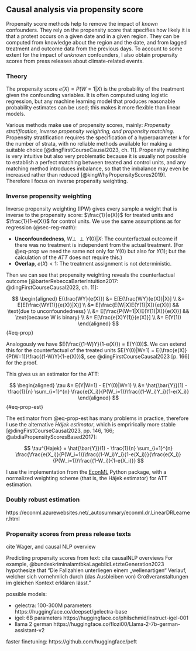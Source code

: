 ## Causal analysis via propensity score

Propensity score methods help to remove the impact of _known_ confounders. They rely on the propensity score that specifies how likely it is that a protest occurs on a given date and in a given region. They can be computed from knowledge about the region and the date, and from lagged treatment and outcome data from the previous days. To account to some extent for the impact of _unknown_ confounders, I also obtain propensity scores from press releases about climate-related events.

### Theory

The propensity score $e(X) = P(W=1|X)$ is the probability of the treatment given the confounding variables. It is often computed using logistic regression, but any machine learning model that produces reasonable probability estimates can be used; this makes it more flexible than linear models.

Various methods make use of propensity scores, mainly: _Propensity stratification, inverse propensity weighting, and propensity matching_. Propensity stratification requires the specification of a hyperparameter $k$ for the number of strata, with no reliable methods available for making a suitable choice [@dingFirstCourseCausal2023, ch. 11]. Propensity matching is very intuitive but also very problematic because it is usually not possible to establish a perfect matching between treated and control units, and any matching method introduces imbalance, so that the imbalance may even be increased rather than reduced [@kingWhyPropensityScores2019]. Therefore I focus on inverse propensity weighting.

### Inverse propensity weighting

Inverse propensity weighting (IPW) gives every sample a weight that is inverse to the propensity score: $\frac{1}{e(X)}$ for treated units and $\frac{1}{1-e(X)}$ for control units. We use the same assumptions as for regression (@sec-reg-math):

- __Unconfoundedness__, $W \perp\!\!\!\perp Y(0) | X$: The counterfactual outcome if there was no treatment is independent from the actual treatment. (For @eq-prop we need the same not only for $Y(0)$ but also for $Y(1)$; but the calculation of the _ATT_ does not require this.)
- __Overlap__, $e(X) < 1$: The treatment assignment is not deterministic.

Then we can see that propensity weighting reveals the counterfactual outcome [@barterRebeccaBarterIntuition2017: @dingFirstCourseCausal2023, ch. 11]:

$$
\begin{aligned}
E(\frac{WY}{e(X)}) &= E[E(\frac{WY}{e(X)}|X)] \\
&= E[E(\frac{WY(1)}{e(X)}|X)] \\
&= E[\frac{E(W|X)E(Y(1)|X)}{e(X)}] && \text{due to unconfoundedness} \\
&= E[\frac{P(W=1|X)E(Y(1)|X)}{e(X)}] && \text{because W is binary} \\
&= E[\frac{e(X)Y(1)}{e(X)}] \\
&= E(Y(1))
\end{aligned}
$$ {#eq-prop}

Analogously we have $E(\frac{(1-W)Y}{1-e(X)}) = E(Y(0))$. We can extend this for the counterfactual of the treated units $E(Y(0)|W=1) = E(\frac{e(X)}{P(W=1)}\frac{(1-W)Y}{1-e(X)})$, see @dingFirstCourseCausal2023 [p. 166] for the proof.

This gives us an estimator for the ATT:

$$
\begin{aligned}
\tau &= E(Y|W=1) - E(Y(0)|W=1) \\
&= \hat{\bar{Y}}(1) - \frac{1}{n} \sum_{i=1}^{n} \frac{e(X_i)}{P(W_i=1)}\frac{(1-W_i)Y_i}{1-e(X_i)}
\end{aligned}
$$ {#eq-prop-est}

The estimator from @eq-prop-est has many problems in practice, therefore I use the alternative _Hájek estimator_, which is emprirically more stable [@dingFirstCourseCausal2023, pp. 146, 166; @abdiaPropensityScoresBased2017]:

$$
\tau^{Hajek} = \hat{\bar{Y}}(1) - \frac{1}{n} \sum_{i=1}^{n} \frac{\frac{e(X_i)}{P(W_i=1)}\frac{(1-W_i)Y_i}{1-e(X_i)}}{\frac{e(X_i)}{P(W_i=1)}\frac{(1-W_i)}{1-e(X_i)}}
$$

I use the implementation from the [EconML](https://www.pywhy.org/dowhy/v0.10/dowhy.causal_estimators.html#module-dowhy.causal_estimators.propensity_score_weighting_estimator) Python package, with a normalized weighting scheme (that is, the Hájek estimator) for ATT estimation.

### Doubly robust estimation

https://econml.azurewebsites.net/_autosummary/econml.dr.LinearDRLearner.html

### Propensity scores from press release texts

cite Wager, and causal NLP overview

Predicting propensity scores from text: cite causalNLP overviews
For example, @bundeskriminalamtbkaLagebildLetzteGeneration2023 hypothesize that "Die Fallzahlen unterliegen einem „wellenartigen“ Verlauf, welcher sich vornehmlich durch (das Ausbleiben von) Großveranstaltungen im gleichen Kontext erklären lässt."

possible models:

- gelectra: 100-300M parameters https://huggingface.co/deepset/gelectra-base
- igel: 6B parameters https://huggingface.co/philschmid/instruct-igel-001
- llama 2 german https://huggingface.co/flozi00/Llama-2-7b-german-assistant-v2

faster finetuning: https://github.com/huggingface/peft
